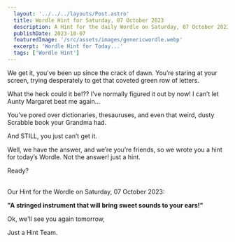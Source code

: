 ```yaml
---
  layout: '../../../layouts/Post.astro'
  title: Wordle Hint for Saturday, 07 October 2023
  description: A Hint for the daily Wordle on Saturday, 07 October 2023
  publishDate: 2023-10-07
  featuredImage: '/src/assets/images/genericwordle.webp'
  excerpt: 'Wordle Hint for Today...'
  tags: ['Wordle Hint']
---
```


  We get it, you’ve been up since the crack of dawn. You’re staring at your screen, trying desperately to get that coveted green row of letters. 

  What the heck could it be!??
  I’ve normally figured it out by now!
  I can’t let Aunty Margaret beat me again… 

  You’ve pored over dictionaries, thesauruses, and even that weird, dusty Scrabble book your Grandma had.

  And STILL, you just can’t get it. 

  Well, we have the answer, and we’re you’re friends, so we wrote you a hint for today’s Wordle.
  Not the answer! just a hint. 

  Ready?<br /><br />

  Our Hint for the Wordle on Saturday, 07 October 2023:

  **"A stringed instrument that will bring sweet sounds to your ears!"**

  Ok, we'll see you again tomorrow, 

  Just a Hint Team.
  